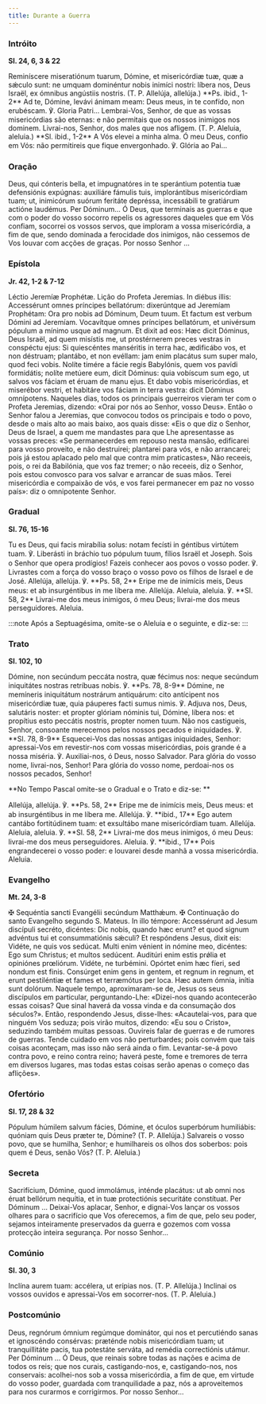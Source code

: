 ```yaml
---
title: Durante a Guerra
---
```


### Intróito

**Sl. 24, 6, 3 & 22**

<div class="side-by-side not-content">
  <span>
    Reminíscere miseratiónum tuarum, Dómine, et misericórdiæ tuæ, quæ a sǽculo
    sunt: ne umquam dominéntur nobis inimíci nostri: líbera nos, Deus Israël, ex
    ómnibus angústiis nostris. (T. P. Allelúja, allelúja.) **Ps. ibid., 1-2** Ad
    te, Dómine, levávi ánimam meam: Deus meus, in te confído, non erubéscam. ℣.
    Gloria Patri...
  </span>
  <span>
    Lembrai-Vos, Senhor, de que as vossas misericórdias são eternas: e não
    permitais que os nossos inimigos nos dominem. Livrai-nos, Senhor, dos males
    que nos afligem. (T. P. Aleluia, aleluia.) **Sl. ibid., 1-2** A Vós elevei a
    minha alma. Ó meu Deus, confio em Vós: não permitireis que fique
    envergonhado. ℣. Glória ao Pai...
  </span>
</div>

### Oração

<div class="side-by-side not-content">
  <span>
    Deus, qui cónteris bella, et impugnatóres in te sperántium potentia tuæ
    defensiónis expúgnas: auxiliáre fámulis tuis, implorántibus misericórdiam
    tuam; ut, inimicórum suórum feritáte depréssa, incessábili te gratiárum
    actióne laudémus. Per Dóminum...
  </span>
  <span>
    Ó Deus, que terminais as guerras e que com o poder do vosso socorro repelis
    os agressores daqueles que em Vós confiam, socorrei os vossos servos, que
    imploram a vossa misericórdia, a fim de que, sendo dominada a ferocidade dos
    inimigos, não cessemos de Vos louvar com acções de graças. Por nosso Senhor
    ...
  </span>
</div>

### Epístola

**Jr. 42, 1-2 & 7-12**

<div class="side-by-side not-content">
  <span>Léctio Jeremíæ Prophétæ.</span>
  <span>Lição do Profeta Jeremias.</span>
  <span>
    In diébus illis: Accessérunt omnes príncipes bellatórum: dixerúntque ad
    Jeremíam Prophétam: Ora pro nobis ad Dóminum, Deum tuum. Et factum est
    verbum Dómini ad Jeremíam. Vocavítque omnes príncipes bellatórum, et
    univérsum pópulum a mínimo usque ad magnum. Et dixit ad eos: Hæc dicit
    Dóminus, Deus Israël, ad quem misístis me, ut prostérnerem preces vestras in
    conspéctu ejus: Si quiescéntes manséritis in terra hac, ædificábo vos, et
    non déstruam; plantábo, et non evéllam: jam enim placátus sum super malo,
    quod feci vobis. Nolíte timére a fácie regis Babylónis, quem vos pavídi
    formidátis; nolíte metúere eum, dicit Dóminus: quia vobíscum sum ego, ut
    salvos vos fáciam et éruam de manu ejus. Et dabo vobis misericórdias, et
    miserébor vestri, et habitáre vos fáciam in terra vestra: dicit Dóminus
    omnípotens.
  </span>
  <span>
    Naqueles dias, todos os principais guerreiros vieram ter com o Profeta
    Jeremias, dizendo: «Orai por nós ao Senhor, vosso Deus». Então o Senhor
    falou a Jeremias, que convocou todos os principais e todo o povo, desde o
    mais alto ao mais baixo, aos quais disse: «Eis o que diz o Senhor, Deus de
    Israel, a quem me mandastes para que Lhe apresentasse as vossas preces: «Se
    permanecerdes em repouso nesta mansão, edificarei para vosso proveito, e não
    destruirei; plantarei para vós, e não arrancarei; pois já estou aplacado
    pelo mal que contra mim praticastes», Não receeis, pois, o rei da Babilónia,
    que vos faz tremer; o não receeis, diz o Senhor, pois estou convosco para
    vos salvar e arrancar de suas mãos. Terei misericórdia e compaixão de vós, e
    vos farei permanecer em paz no vosso país»: diz o omnipotente Senhor.
  </span>
</div>

### Gradual

**Sl. 76, 15-16**

<div class="side-by-side not-content">
  <span>
    Tu es Deus, qui facis mirabília solus: notam fecísti in géntibus virtútem
    tuam. ℣. Liberásti in bráchio tuo pópulum tuum, fílios Israël et Joseph.
  </span>
  <span>
    Sois o Senhor que opera prodígios! Fazeis conhecer aos povos o vosso poder.
    ℣. Livrastes com a força do vosso braço o vosso povo os filhos de Israel e
    de José.
  </span>
  <span>
    Allelúja, allelúja. ℣. **Ps. 58, 2** Eripe me de inimícis meis, Deus meus:
    et ab insurgéntibus in me líbera me. Allelúja.
  </span>
  <span>
    Aleluia, aleluia. ℣. **Sl. 58, 2** Livrai-me dos meus inimigos, ó meu Deus;
    livrai-me dos meus perseguidores. Aleluia.
  </span>
</div>

:::note
Após a Septuagésima, omite-se o Aleluia e o seguinte, e diz-se:
:::

### Trato

**Sl. 102, 10**

<div class="side-by-side not-content">
  <span>
    Dómine, non secúndum peccáta nostra, quæ fécimus nos: neque secúndum
    iniquitátes nostras retríbuas nobis. ℣. **Ps. 78, 8-9** Dómine, ne memíneris
    iniquitátum nostrárum antiquárum: cito antícipent nos misericórdiæ tuæ, quia
    páuperes facti sumus nimis. ℣. Adjuva nos, Deus, salutáris noster: et
    propter glóriam nóminis tui, Dómine, líbera nos: et propítius esto peccátis
    nostris, propter nomen tuum.
  </span>
  <span>
    Não nos castigueis, Senhor, consoante merecemos pelos nossos pecados e
    iniquidades. ℣. **Sl. 78, 8-9** Esquecei-Vos das nossas antigas iniquidades,
    Senhor: apressai-Vos em revestir-nos com vossas misericórdias, pois grande é
    a nossa miséria. ℣. Auxiliai-nos, ó Deus, nosso Salvador. Para glória do
    vosso nome, livrai-nos, Senhor! Para glória do vosso nome, perdoai-nos os
    nossos pecados, Senhor!
  </span>
</div>

**No Tempo Pascal omite-se o Gradual e o Trato e diz-se: **

<div class="side-by-side not-content">
  <span>
    Allelúja, allelúja. ℣. **Ps. 58, 2** Eripe me de inimícis meis, Deus meus:
    et ab insurgéntibus in me líbera me. Allelúja. ℣. **ibid., 17** Ego autem
    cantábo fortitúdinem tuam: et exsultábo mane misericórdiam tuam. Allelúja.
  </span>
  <span>
    Aleluia, aleluia. ℣. **Sl. 58, 2** Livrai-me dos meus inimigos, ó meu Deus:
    livrai-me dos meus perseguidores. Aleluia. ℣. **ibid., 17** Pois
    engrandecerei o vosso poder: e louvarei desde manhã a vossa misericórdia.
    Aleluia.
  </span>
</div>

### Evangelho

**Mt. 24, 3-8**

<div class="side-by-side not-content">
  <span>
    <span class="text-red-500">✠</span> Sequéntia sancti Evangélii secúndum
    Matthǽum.
  </span>
  <span>
    <span class="text-red-500">✠</span> Continuação do santo Evangelho segundo
    S. Mateus.
  </span>
  <span>
    In illo témpore: Accessérunt ad Jesum discípuli secréto, dicéntes: Dic
    nobis, quando hæc erunt? et quod signum advéntus tui et consummatiónis
    sǽculi? Et respóndens Jesus, dixit eis: Vidéte, ne quis vos sedúcat. Multi
    enim vénient in nómine meo, dicéntes: Ego sum Christus; et multos sedúcent.
    Auditúri enim estis prǿlia et opiniónes prœliórum. Vidéte, ne turbémini.
    Opórtet enim hæc fíeri, sed nondum est finis. Consúrget enim gens in gentem,
    et regnum in regnum, et erunt pestiléntiæ et fames et terræmótus per loca.
    Hæc autem ómnia, inítia sunt dolórum.
  </span>
  <span>
    Naquele tempo, aproximaram-se de, Jesus os seus discípulos em particular,
    perguntando-Lhe: «Dizei-nos quando acontecerão essas coisas? Que sinal
    haverá da vossa vinda e da consumação dos séculos?». Então, respondendo
    Jesus, disse-lhes: «Acautelai-vos, para que ninguém Vos seduza; pois virão
    muitos, dizendo: «Eu sou o Cristo», seduzindo também muitas pessoas.
    Ouvireis falar de guerras e de rumores de guerras. Tende cuidado em vos não
    perturbardes; pois convém que tais coisas aconteçam, mas isso não será ainda
    o fim. Levantar-se-á povo contra povo, e reino contra reino; haverá peste,
    fome e tremores de terra em diversos lugares, mas todas estas coisas serão
    apenas o começo das aflições».
  </span>
</div>

### Ofertório

**Sl. 17, 28 & 32**

<div class="side-by-side not-content">
  <span>
    Pópulum húmilem salvum fácies, Dómine, et óculos superbórum humiliábis:
    quóniam quis Deus præter te, Dómine? (T. P. Allelúja.)
  </span>
  <span>
    Salvareis o vosso povo, que se humilha, Senhor; e humilhareis os olhos dos
    soberbos: pois quem é Deus, senão Vós? (T. P. Aleluia.)
  </span>
</div>

### Secreta

<div class="side-by-side not-content">
  <span>
    Sacrifícium, Dómine, quod immolámus, inténde placátus: ut ab omni nos éruat
    bellórum nequítia, et in tuæ protectiónis securitáte constítuat. Per Dóminum
    ...
  </span>
  <span>
    Deixai-Vos aplacar, Senhor, e dignai-Vos lançar os vossos olhares para o
    sacrifício que Vos oferecemos, a fim de que, pelo seu poder, sejamos
    inteiramente preservados da guerra e gozemos com vossa protecção inteira
    segurança. Por nosso Senhor...
  </span>
</div>

### Comúnio

**Sl. 30, 3**

<div class="side-by-side not-content">
  <span>Inclína aurem tuam: accélera, ut erípias nos. (T. P. Allelúja.)</span>
  <span>
    Inclinai os vossos ouvidos e apressai-Vos em socorrer-nos. (T. P. Aleluia.)
  </span>
</div>

### Postcomúnio

<div class="side-by-side not-content">
  <span>
    Deus, regnórum ómnium regúmque dominátor, qui nos et percutiéndo sanas et
    ignoscéndo consérvas: præténde nobis misericórdiam tuam; ut tranquillitáte
    pacis, tua potestáte serváta, ad remédia correctiónis utámur. Per Dóminum
    ...
  </span>
  <span>
    Ó Deus, que reinais sobre todas as nações e acima de todos os reis; que nos
    curais, castigando-nos, e, castigando-nos, nos conservais: acolhei-nos sob a
    vossa misericórdia, a fim de que, em virtude do vosso poder, guardada com
    tranquilidade a paz, nós a aproveitemos para nos curarmos e corrigirmos. Por
    nosso Senhor...
  </span>
</div>

